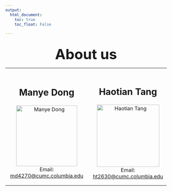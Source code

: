 ```yaml
---
output: 
  html_document:
    toc: true
    toc_float: False

---
```

<style>

.centered-title {
  text-align: center;
  font-weight: bold;
  font-size: 44px;
  margin-bottom: 10px;
  margin-top: 30px;
}

</style>

<div class="centered-title">About us</div>

<table style="width: 100%; text-align: center;">
  <tr>
    <td style="padding: 15px;">
      <h2 style="font-size: 28px;">Manye Dong</h2>
      <img src="Manye Dong.jpeg" alt="Manye Dong" style="width: 190px; height: auto;"/><br>
      Email: [md4270@cumc.columbia.edu](mailto:md4270@cumc.columbia.edu)
    </td>
    <td style="padding: 15px;">
      <h2 style="font-size: 28px;">Haotian Tang</h2>
      <img src="Haotian Tang.jpeg" alt="Haotian Tang" style="width: 195px; height: auto;"/><br>
      Email: [ht2630@cumc.columbia.edu](mailto:ht2630@cumc.columbia.edu)
    </td>
    <td style="padding: 15px;">
      <h2 style="font-size: 28px;">Jingyi Xu</h2>
      <img src="Jingyi Xu.jpeg" alt="Jingyi Xu" style="width: 200px; height: auto;"/><br>
      Email: [jx2562@cumc.columbia.edu](mailto:jx2562@cumc.columbia.edu)
    </td>
    <td style="padding: 15px;">
      <h2 style="font-size: 28px;">Longyi Zhao</h2>
      <img src="Longyi Zhao.jpeg" alt="Longyi Zhao" style="width: 200px; height: auto;"/><br>
      Email: [lz2949@cumc.columbia.edu](mailto:lz2949@cumc.columbia.edu)
    </td>
  </tr>
</table>

